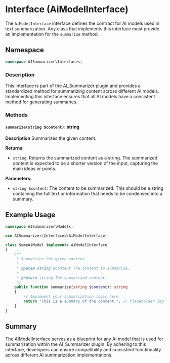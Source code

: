 # Interface (AiModelInterface)

The `AiModelInterface` interface defines the contract for AI models used in text summarization. Any class that implements this interface must provide an implementation for the `summarize` method.

## Namespace

```php
namespace AISummarizer\Interfaces;
```

### Description

This interface is part of the AI_Summarizer plugin and provides a standardized method for summarizing content across different AI models. Implementing this interface ensures that all AI models have a consistent method for generating summaries.

### Methods

#### `summarize(string $content)`: string

**Description**
Summarizes the given content.

**Returns:**

-   `string`: Returns the summarized content as a string. The summarized content is expected to be a shorter version of the input, capturing the main ideas or points.

**Parameters:**

-   `string $content`: The content to be summarized. This should be a string containing the full text or information that needs to be condensed into a summary.

## Example Usage

```php
namespace AISummarizer\Models;

use AISummarizer\Interfaces\AiModelInterface;

class SomeAiModel implements AiModelInterface
{
    /**
     * Summarizes the given content.
     *
     * @param string $content The content to summarize.
     *
     * @return string The summarized content.
     */
    public function summarize(string $content): string
    {
        // Implement your summarization logic here
        return "This is a summary of the content."; // Placeholder implementation
    }
}
```

## Summary

The AiModelInterface serves as a blueprint for any AI model that is used for summarization within the AI_Summarizer plugin. By adhering to this interface, developers can ensure compatibility and consistent functionality across different AI summarization implementations.
